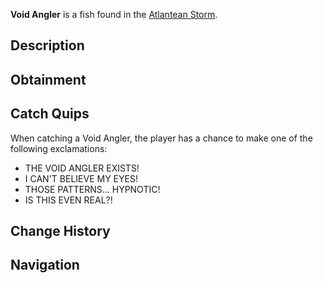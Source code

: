 {{FishInfobox
|image          = Void Angler.png
|rarity         = Mythical
|sea            = First Sea
|location       = [[Atlantean Storm]]
|sublocation    = 
|sources        = Fishing Rod
|radar_location = 
|prog_speed     = -75
|xp             = 2000
|weather        = Clear
|time           = 
|season         = Summer
|bait           = Truffle Worm
|base_weight    = 1200
|base_value     = 4500
|weight_range   = 500
|base_chance    = 0.01
|base_resil     = 15
}}
'''Void Angler''' is a {{Rarity|Mythical}} fish found in the [[Atlantean Storm]].

== Description ==
{{Description|An ancient deep-sea predator that dwells in the darkest depths of the Atlantean Storm. Their bioluminescent lures create hypnotic patterns that mirror the swirling waters above, attracting both prey and the unwary.|Bestiary Entry}}

== Obtainment ==
{{Fish Availability|
Grand Reef/Atlantean Storm
|top_rods      = 
Leviathan's Fang Rod\80152.2\320954.39;
Ethereal Prism Rod\77960.21\247444.36;
Seraphic Rod\76440.99\259458.11;
Tempest Rod\73302.01\261390.17;
No-Life Rod\72715.51\261083.77;
Resourceful Rod\57652.2\179705.49;
Destiny Rod\59438.12\174736.47;
Heaven's Rod\54558.79\170759.45;
Free Spirit Rod\68637.29\330473.8;
Trident Rod\60036.79\289064.26;
Challenger's Rod\69541.21\264316.54;
Riptide Rod\53243.77\191400.69;
Azure Of Lagoon\52427.06\259741.72;
Rod Of The Forgotten Fang\68110.18\233402.95;
Rod Of The Exalted One\58567.66\188567.62;
Rod Of The Depths\57882.55\196586.34;
Zeus Rod\55639.25\200349.72;
Blazebringer Rod\54202.29\195175.44;
Verdant Shear Rod\54110.62\199642.4;
Depthseeker Rod\52740.33\201576.2;
Avalanche Rod\45762.33\170846.73;
Volcanic Rod\43630.33\157107.17;
Steady Rod\14615.62\67284.81
|recommended   = Ethereal Prism Rod
}}

== Catch Quips ==
When catching a Void Angler, the player has a chance to make one of the following exclamations:
* THE VOID ANGLER EXISTS!
* I CAN'T BELIEVE MY EYES!
* THOSE PATTERNS... HYPNOTIC!
* IS THIS EVEN REAL?!

== Change History ==
{{Change History|{{subst:Current Version}}}}

== Navigation ==
{{Fish Navbox|Atlantean Storm}}